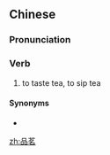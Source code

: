 ==Chinese==
{{zh-forms}}

===Pronunciation===
{{zh-pron
|m=pǐnmíng
|c=ban2 ming5
|cat=v
}}

===Verb===
{{zh-verb}}

# to taste tea, to sip tea

====Synonyms====
* {{zh-l|品茶}}

[[zh:品茗]]